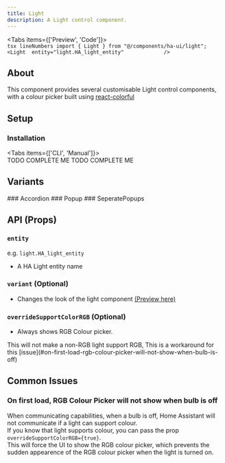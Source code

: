 ```yaml
---
title: Light
description: A Light control component.
---
```



<Tabs items={['Preview', 'Code']}>
  <Tab value="Preview">    
    <LightPreview />
  </Tab>
  <Tab value="Code">
    ```tsx lineNumbers
        import { Light } from "@/components/ha-ui/light";
        <Light 
            entity="light.HA_light_entity"            
        />
    ```
  </Tab>
</Tabs>

## About
This component provides several customisable Light control components, with a colour picker built using [react-colorful](https://omgovich.github.io/react-colorful/)

## Setup
### Installation
<Tabs items={['CLI', 'Manual']}>
  <Tab value="CLI">    
    TODO COMPLETE ME
  </Tab>
  <Tab value="Manual">
    TODO COMPLETE ME
  </Tab>
</Tabs>

## Variants

<div className="flex space-x-4">
    <Card className="w-95">
        ### Accordion
        <LightPreview variant="Accordion"/>
    </Card>
    <Card className="w-50">
        ### Popup
        <LightPreview variant="Popup"/>
    </Card>
    <Card className="w-50">
        ### SeperatePopups
        <LightPreview variant="SeperatePopups"/>
    </Card>
</div>

## API (Props)
### `entity`
e.g. `light.HA_light_entity`
- A HA Light entity name 

### `variant` (Optional)
- Changes the look of the light component [(Preview here)](#variants)

### `overrideSupportColorRGB` (Optional)
- Always shows RGB Colour picker.
<Callout type="error">
    This will not make a non-RGB light support RGB, This is a workaround for this [issue](#on-first-load-rgb-colour-picker-will-not-show-when-bulb-is-off)
</Callout>

## Common Issues
### On first load, RGB Colour Picker will not show when bulb is off
When communicating capabilities, when a bulb is off, Home Assistant will not communicate if a light can support colour.\
If you know that light supports colour, you can pass the prop `overrideSupportColorRGB={true}`.\
This will force the UI to show the RGB colour picker, which prevents the sudden appearence of the RGB colour picker when the light is turned on.



  